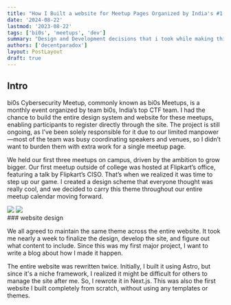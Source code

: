 ```yaml
---
title: "How I Built a website for Meetup Pages Organized by India's #1 CTF and Cybersecurity Research Team"
date: '2024-08-22'
lastmod: '2023-08-22'
tags: ['bi0s', 'meetups', 'dev']
summary: "Design and Development decisions that i took while making this website"
authors: ['decentparadox']
layout: PostLayout
draft: true
---
```


## Intro

bi0s Cybersecurity Meetup, commonly known as bi0s Meetups, is a monthly event organized by team bi0s, India’s top CTF team. I had the chance to build the entire design system and website for these meetups, enabling participants to register directly through the site. The project is still ongoing, as I’ve been solely responsible for it due to our limited manpower—most of the team was busy coordinating speakers and venues, so I didn’t want to burden them with extra work for a single meetup page.

We held our first three meetups on campus, driven by the ambition to grow bigger. Our first meetup outside of college was hosted at Flipkart’s office, featuring a talk by Flipkart’s CISO. That’s when we realized it was time to step up our game. I created a design scheme that everyone thought was really cool, and we decided to carry this theme throughout our entire meetup calendar moving forward.
<div class="flex gap-4 w-[50%]">
<img class="" src="/static/images/bi0s-meetups/designScheme.png" />
<img src="/static/images/bi0s-meetups/designScheme.png" />

</div>
### website design

We all agreed to maintain the same theme across the entire website. It took me nearly a week to finalize the design, develop the site, and figure out what content to include. Since this was my first major project, I want to write a blog about how I made it happen.

The entire website was rewritten twice. Initially, I built it using Astro, but since it's a niche framework, I realized it might be difficult for others to manage the site after me. So, I rewrote it in Next.js. This was also the first website I built completely from scratch, without using any templates or themes.
<CodeBlock
    src="bi0s-meetups/meetup-slug"
    language="typescript"
    scrollable
    fileName="src/main.ts"
    title="Main Meetup Page"
/>
